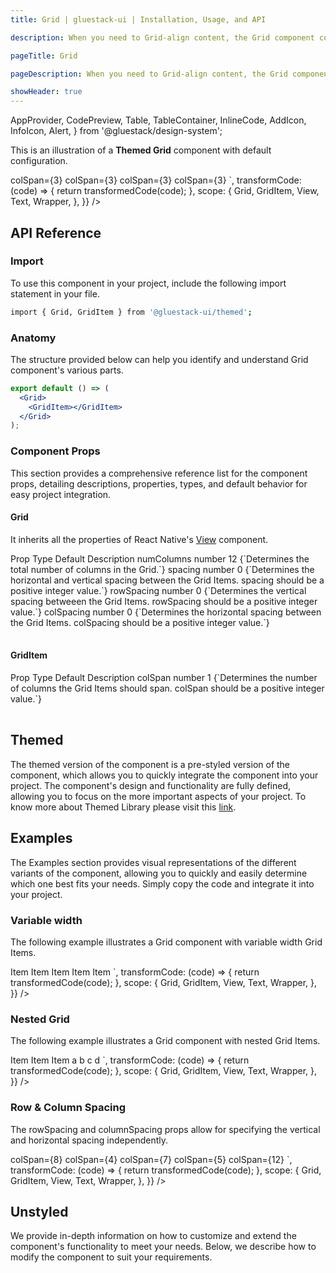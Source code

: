```yaml
---
title: Grid | gluestack-ui | Installation, Usage, and API

description: When you need to Grid-align content, the Grid component comes in handy. It is a layout component that can be used with other components to create complex layouts and positioning.

pageTitle: Grid

pageDescription: When you need to Grid-align content, the Grid component comes in handy. It is a layout component that can be used with other components to create complex layouts and positioning.

showHeader: true
---
```


  AppProvider,
  CodePreview,
  Table,
  TableContainer,
  InlineCode,
  AddIcon,
  InfoIcon,
  Alert,
} from '@gluestack/design-system';

<Meta title="ui/components/Layout/Grid" />


This is an illustration of a **Themed Grid** component with default configuration.

<AppProvider>
  <CodePreview
    showComponentRenderer={true}
    showArgsController={false}
    metaData={{
      code: `
      <View w={150} $sm-w={200} $md-w={450} $lg-w={600}>
     <Grid numColumns={6} spacing={5}>
      <GridItem colSpan={3}>
        <View bg="$info600" p="$2" alignItems="center">
          <Text
          color="$white">colSpan={3}</Text>
        </View>
      </GridItem>
      <GridItem colSpan={3}>
        <View bg="$info700" p="$2" alignItems="center">
          <Text color="$white">colSpan={3}</Text>
        </View>
      </GridItem>
      <GridItem colSpan={3}>
        <View bg="$info800" p="$2" alignItems="center">
          <Text color="$white">colSpan={3}</Text>
        </View>
      </GridItem>
      <GridItem colSpan={3}>
        <View bg="$info900" p="$2" alignItems="center">
          <Text color="$white">colSpan={3}</Text>
        </View>
      </GridItem>
    </Grid>
    </View>
      `,
      transformCode: (code) => {
        return transformedCode(code);
      },
      scope: {
        Grid,
        GridItem,
        View,
        Text,
        Wrapper,
      },
    }}
  />
</AppProvider>

<br />

## API Reference

### Import

To use this component in your project, include the following import statement in your file.

```bash
import { Grid, GridItem } from '@gluestack-ui/themed';
```

### Anatomy

The structure provided below can help you identify and understand Grid component's various parts.

```jsx
export default () => (
  <Grid>
    <GridItem></GridItem>
  </Grid>
);
```

### Component Props

This section provides a comprehensive reference list for the component props, detailing descriptions, properties, types, and default behavior for easy project integration.

#### Grid

It inherits all the properties of React Native's [View](https://reactnative.dev/docs/view) component.

<AppProvider>
  <TableContainer>
    <Table>
      <Table.THead>
        <Table.TR>
          <Table.TH>
            <Table.TText>Prop</Table.TText>
          </Table.TH>
          <Table.TH>
            <Table.TText>Type</Table.TText>
          </Table.TH>
          <Table.TH>
            <Table.TText>Default</Table.TText>
          </Table.TH>
          <Table.TH>
            <Table.TText>Description</Table.TText>
          </Table.TH>
        </Table.TR>
      </Table.THead>
      <Table.TBody>
        <Table.TR>
          <Table.TD>
            <Table.TText>
              <InlineCode>numColumns</InlineCode>
            </Table.TText>
          </Table.TD>
          <Table.TD>
            <Table.TText>number</Table.TText>
          </Table.TD>
          <Table.TD>
            <Table.TText>12</Table.TText>
          </Table.TD>
          <Table.TD>
            <Table.TText>{`Determines the total number of columns in the Grid.`}</Table.TText>
          </Table.TD>
        </Table.TR>
        <Table.TR>
          <Table.TD>
            <Table.TText>
              <InlineCode>spacing</InlineCode>
            </Table.TText>
          </Table.TD>
          <Table.TD>
            <Table.TText>number</Table.TText>
          </Table.TD>
          <Table.TD>
            <Table.TText>0</Table.TText>
          </Table.TD>
          <Table.TD>
            <Table.TText>{`Determines the horizontal and vertical spacing between the Grid Items. spacing should be a positive integer value.`}</Table.TText>
          </Table.TD>
        </Table.TR>
        <Table.TR>
          <Table.TD>
            <Table.TText>
              <InlineCode>rowSpacing</InlineCode>
            </Table.TText>
          </Table.TD>
          <Table.TD>
            <Table.TText>number</Table.TText>
          </Table.TD>
          <Table.TD>
            <Table.TText>0</Table.TText>
          </Table.TD>
          <Table.TD>
            <Table.TText>{`Determines the vertical spacing betweeen the Grid Items. rowSpacing should be a positive integer value.`}</Table.TText>
          </Table.TD>
        </Table.TR>
        <Table.TR>
          <Table.TD>
            <Table.TText>
              <InlineCode>colSpacing</InlineCode>
            </Table.TText>
          </Table.TD>
          <Table.TD>
            <Table.TText>number</Table.TText>
          </Table.TD>
          <Table.TD>
            <Table.TText>0</Table.TText>
          </Table.TD>
          <Table.TD>
            <Table.TText>{`Determines the horizontal spacing between the Grid Items. colSpacing should be a positive integer value.`}</Table.TText>
          </Table.TD>
        </Table.TR>
      </Table.TBody>
    </Table>
  </TableContainer>
</AppProvider>

#### GridItem

<AppProvider>
  <TableContainer>
    <Table>
      <Table.THead>
        <Table.TR>
          <Table.TH>
            <Table.TText>Prop</Table.TText>
          </Table.TH>
          <Table.TH>
            <Table.TText>Type</Table.TText>
          </Table.TH>
          <Table.TH>
            <Table.TText>Default</Table.TText>
          </Table.TH>
          <Table.TH>
            <Table.TText>Description</Table.TText>
          </Table.TH>
        </Table.TR>
      </Table.THead>
      <Table.TBody>
        <Table.TR>
          <Table.TD>
            <Table.TText>
              <InlineCode>colSpan</InlineCode>
            </Table.TText>
          </Table.TD>
          <Table.TD>
            <Table.TText>number</Table.TText>
          </Table.TD>
          <Table.TD>
            <Table.TText>1</Table.TText>
          </Table.TD>
          <Table.TD>
            <Table.TText>{`Determines the number of columns the Grid Items should span. colSpan should be a positive integer value.`}</Table.TText>
          </Table.TD>
        </Table.TR>
      </Table.TBody>
    </Table>
  </TableContainer>
</AppProvider>

## Themed

The themed version of the component is a pre-styled version of the component, which allows you to quickly integrate the component into your project. The component's design and functionality are fully defined, allowing you to focus on the more important aspects of your project. To know more about Themed Library please visit this [link](https://gluestack.io/ui/docs/core-concepts/themed-library).

## Examples

The Examples section provides visual representations of the different variants of the component, allowing you to quickly and easily determine which one best fits your needs. Simply copy the code and integrate it into your project.

### Variable width

The following example illustrates a Grid component with variable width Grid Items.

<AppProvider>
  <CodePreview
    showComponentRenderer={true}
    showArgsController={false}
    metaData={{
      code: `
      <View w={150} $sm-w={200} $md-w={450} $lg-w={600}>
    <Grid rowSpacing={5} columnSpacing={5}>
      <GridItem colSpan={6}>
        <View bg="$teal700" p="$3" alignItems="center">
          <Text color="$white">Item</Text>
        </View>
      </GridItem>
      <GridItem colSpan={6}>
        <View
          bg="$teal700"
          p="$3"
          alignItems="center"
          justifyContent="center"
        >
          <Text color="$white">Item</Text>
        </View>
      </GridItem>
      <GridItem colSpan={4}>
        <View
          bg="$teal700"
          p="$3"
          alignItems="center"
          justifyContent="center"
        >
          <Text color="$white">Item</Text>
        </View>
      </GridItem>
      <GridItem colSpan={6}>
        <View bg="$teal700" p="$3" alignItems="center">
          <Text color="$white">Item</Text>
        </View>
      </GridItem>
       <GridItem colSpan={12}>
        <View bg="$teal700" p="$3" alignItems="center">
          <Text color="$white">Item</Text>
        </View>
      </GridItem>
    </Grid>
    </View>
      `,
      transformCode: (code) => {
        return transformedCode(code);
      },
      scope: {
        Grid,
        GridItem,
        View,
        Text,
        Wrapper,
      },
    }}
  />
</AppProvider>

### Nested Grid

The following example illustrates a Grid component with nested Grid Items.

<AppProvider>
  <CodePreview
    showComponentRenderer={true}
    showArgsController={false}
    metaData={{
      code: `
      <View w={150} $sm-w={200} $md-w={450} $lg-w={600}>
    <Grid spacing={10}>
      <GridItem colSpan={6}>
        <View bg="$coolGray700" p="$3" alignItems="center">
          <Text color="$white">Item</Text>
        </View>
      </GridItem>
      <GridItem colSpan={6}>
        <View
          bg="$coolGray700"
          p="$3"
          alignItems="center"
          justifyContent="center"
        >
          <Text color="$white">Item</Text>
        </View>
      </GridItem>
      <GridItem colSpan={6}>
        <View
          bg="$coolGray700"
          p="$3"
          alignItems="center"
          justifyContent="center"
        >
          <Text color="$white">Item</Text>
        </View>
      </GridItem>
      <GridItem colSpan={6}>
        <Grid spacing={2}>
        <GridItem colSpan={6}>
        <View alignItems="center" bg="$coolGray600"><Text color="$white">a</Text></View>
        </GridItem>
          <GridItem colSpan={6}>
        <View alignItems="center" bg="$coolGray600"><Text color="$white">b</Text></View>
        </GridItem>
          <GridItem colSpan={6}>
        <View alignItems="center" bg="$coolGray600"><Text color="$white">c</Text></View>
        </GridItem>
          <GridItem colSpan={6}>
        <View alignItems="center" bg="$coolGray600"><Text color="$white">d</Text></View>
        </GridItem>
        </Grid>
      </GridItem>
    </Grid>
    </View>
      `,
      transformCode: (code) => {
        return transformedCode(code);
      },
      scope: {
        Grid,
        GridItem,
        View,
        Text,
        Wrapper,
      },
    }}
  />
</AppProvider>

### Row & Column Spacing

The rowSpacing and columnSpacing props allow for specifying the vertical and horizontal spacing independently.

<AppProvider>
  <CodePreview
    showComponentRenderer={true}
    showArgsController={false}
    metaData={{
      code: `
      <View w={155} $sm-w={200} $md-w={450} $lg-w={600} my="$3">
    <Grid rowSpacing={5} columnSpacing={5} justifyContent="flex-end">
      <GridItem colSpan={8}>
        <View bg="$trueGray700" p="$4" alignItems="center">
        <Text color="$white">colSpan={8}</Text>
        </View>
      </GridItem>
      <GridItem colSpan={4}>
        <View
          bg="$trueGray700"
          p="$4"
          alignItems="center"
          justifyContent="center"
        >
        <Text color="$white">colSpan={4}</Text>
        </View>
      </GridItem>
      <GridItem colSpan={7}>
        <View
          bg="$trueGray700"
          minHeight={150}
          p="$4"
          alignItems="center"
          justifyContent="center"
        >
        <Text color="$white">colSpan={7}</Text>
        </View>
      </GridItem>
       <GridItem colSpan={5}>
        <View
          bg="$trueGray700"
          minHeight={150}
          p="$4"
          alignItems="center"
          justifyContent="center"
        >
        <Text color="$white">colSpan={5}</Text>
        </View>
      </GridItem>
       <GridItem colSpan={12}>
        <View
          bg="$trueGray700"
          p="$4"
          alignItems="center"
          justifyContent="center"
        >
        <Text color="$white">colSpan={12}</Text>
        </View>
      </GridItem>
    </Grid>
    </View>
      `,
      transformCode: (code) => {
        return transformedCode(code);
      },
      scope: {
        Grid,
        GridItem,
        View,
        Text,
        Wrapper,
      },
    }}
  />
</AppProvider>

## Unstyled

We provide in-depth information on how to customize and extend the component's functionality to meet your needs. Below, we describe how to modify the component to suit your requirements.
